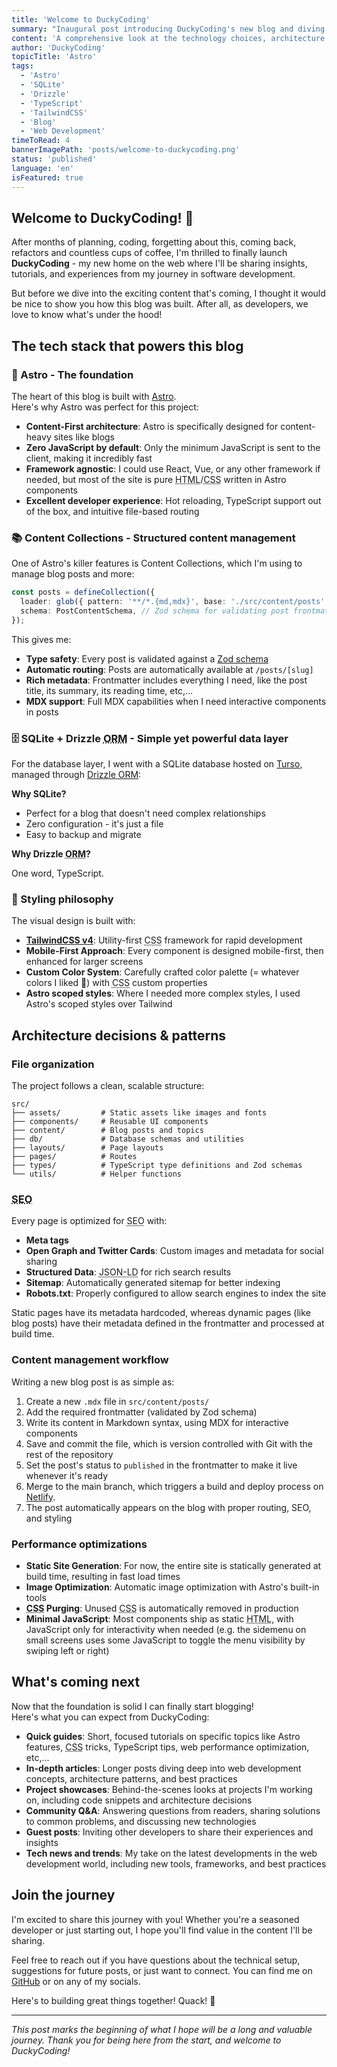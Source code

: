 ```yaml
---
title: 'Welcome to DuckyCoding'
summary: "Inaugural post introducing DuckyCoding's new blog and diving into the technical stack behind it: Astro, SQLite, Drizzle ORM, and modern web development practices."
content: 'A comprehensive look at the technology choices, architecture decisions, and development process behind building this modern blog with Astro, content collections, SQLite database, and more.'
author: 'DuckyCoding'
topicTitle: 'Astro'
tags:
  - 'Astro'
  - 'SQLite'
  - 'Drizzle'
  - 'TypeScript'
  - 'TailwindCSS'
  - 'Blog'
  - 'Web Development'
timeToRead: 4
bannerImagePath: 'posts/welcome-to-duckycoding.png'
status: 'published'
language: 'en'
isFeatured: true
---
```


## Welcome to DuckyCoding! 🦆

After months of planning, coding, forgetting about this, coming back, refactors and countless cups of coffee, I'm thrilled to finally launch **DuckyCoding** - my new home on the web where I'll be sharing insights, tutorials, and experiences from my journey in software development.

But before we dive into the exciting content that's coming, I thought it would be nice to show you how this blog was built. After all, as developers, we love to know what's under the hood!

## The tech stack that powers this blog

### 🚀 Astro - The foundation

The heart of this blog is built with [Astro](https://astro.build).\
Here's why Astro was perfect for this project:

- **Content-First architecture**: Astro is specifically designed for content-heavy sites like blogs
- **Zero JavaScript by default**: Only the minimum JavaScript is sent to the client, making it incredibly fast
- **Framework agnostic**: I could use React, Vue, or any other framework if needed, but most of the site is pure <abbr title='Hyper text markup language'>HTML</abbr>/<abbr title='Cascading style sheets'>CSS</abbr> written in Astro components
- **Excellent developer experience**: Hot reloading, TypeScript support out of the box, and intuitive file-based routing

### 📚 Content Collections - Structured content management

One of Astro's killer features is Content Collections, which I'm using to manage blog posts and more:

```typescript
const posts = defineCollection({
  loader: glob({ pattern: '**/*.{md,mdx}', base: './src/content/posts' }),
  schema: PostContentSchema, // Zod schema for validating post frontmatter
});
```

This gives me:

- **Type safety**: Every post is validated against a [Zod schema](https://docs.astro.build/en/guides/content-collections/#defining-the-collection-schema)
- **Automatic routing**: Posts are automatically available at `/posts/[slug]`
- **Rich metadata**: Frontmatter includes everything I need, like the post title, its summary, its reading time, etc,...
- **MDX support**: Full MDX capabilities when I need interactive components in posts

### 🗄️ SQLite + Drizzle <abbr title='Object Relational Mapper'>ORM</abbr> - Simple yet powerful data layer

For the database layer, I went with a SQLite database hosted on [Turso](https://turso.tech), managed through [Drizzle ORM](https://orm.drizzle.team/):

**Why SQLite?**

- Perfect for a blog that doesn't need complex relationships
- Zero configuration - it's just a file
- Easy to backup and migrate

**Why Drizzle <abbr title='Object Relational Mapper'>ORM</abbr>?**

One word, TypeScript.

### 🎨 Styling philosophy

The visual design is built with:

- **[TailwindCSS v4](https://tailwindcss.com/blog/tailwindcss-v4)**: Utility-first <abbr title='Cascading style sheets'>CSS</abbr> framework for rapid development
- **Mobile-First Approach**: Every component is designed mobile-first, then enhanced for larger screens
- **Custom Color System**: Carefully crafted color palette (= whatever colors I liked 👀) with <abbr title='Cascading style sheets'>CSS</abbr> custom properties
- **Astro scoped styles**: Where I needed more complex styles, I used Astro's scoped styles over Tailwind

## Architecture decisions & patterns

### File organization

The project follows a clean, scalable structure:

```
src/
├── assets/         # Static assets like images and fonts
├── components/     # Reusable UI components
├── content/        # Blog posts and topics
├── db/             # Database schemas and utilities
├── layouts/        # Page layouts
├── pages/          # Routes
├── types/          # TypeScript type definitions and Zod schemas
└── utils/          # Helper functions
```

### <abbr title='Search Engine Optimization'>SEO</abbr>
Every page is optimized for <abbr title='Search Engine Optimization'>SEO</abbr> with: 
- **Meta tags**
- **Open Graph and Twitter Cards**: Custom images and metadata for social sharing
- **Structured Data**: <abbr title='JavaScript Object Notation for Linked Data'>JSON-LD</abbr> for rich search results
- **Sitemap**: Automatically generated sitemap for better indexing
- **Robots.txt**: Properly configured to allow search engines to index the site

Static pages have its metadata hardcoded, whereas dynamic pages (like blog posts) have their metadata defined in the frontmatter and processed at build time.

### Content management workflow

Writing a new blog post is as simple as:

1. Create a new `.mdx` file in `src/content/posts/`
2. Add the required frontmatter (validated by Zod schema)
3. Write its content in Markdown syntax, using MDX for interactive components
4. Save and commit the file, which is version controlled with Git with the rest of the repository
5. Set the post's status to `published` in the frontmatter to make it live whenever it's ready
6. Merge to the main branch, which triggers a build and deploy process on [Netlify](https://www.netlify.com/).
7. The post automatically appears on the blog with proper routing, SEO, and styling

### Performance optimizations

- **Static Site Generation**: For now, the entire site is statically generated at build time, resulting in fast load times
- **Image Optimization**: Automatic image optimization with Astro's built-in tools
- **<abbr title='Cascading style sheets'>CSS</abbr> Purging**: Unused <abbr title='Cascading style sheets'>CSS</abbr> is automatically removed in production
- **Minimal JavaScript**: Most components ship as static <abbr title='Hyper text markup language'>HTML</abbr>, with JavaScript only for interactivity when needed (e.g. the sidemenu on small screens uses some JavaScript to toggle the menu visibility by swiping left or right)

## What's coming next

Now that the foundation is solid I can finally start blogging!\
Here's what you can expect from DuckyCoding:

- **Quick guides**: Short, focused tutorials on specific topics like Astro features, <abbr title='Cascading style sheets'>CSS</abbr> tricks, TypeScript tips, web performance optimization, etc,...
- **In-depth articles**: Longer posts diving deep into web development concepts, architecture patterns, and best practices
- **Project showcases**: Behind-the-scenes looks at projects I'm working on, including code snippets and architecture decisions
- **Community Q&A**: Answering questions from readers, sharing solutions to common problems, and discussing new technologies
- **Guest posts**: Inviting other developers to share their experiences and insights
- **Tech news and trends**: My take on the latest developments in the web development world, including new tools, frameworks, and best practices

## Join the journey

I'm excited to share this journey with you! Whether you're a seasoned developer or just starting out, I hope you'll find value in the content I'll be sharing.

Feel free to reach out if you have questions about the technical setup, suggestions for future posts, or just want to connect. You can find me on [GitHub](https://github.com/duckycoding-dev) or on any of my socials.

Here's to building great things together! Quack! 🦆

---

_This post marks the beginning of what I hope will be a long and valuable journey. Thank you for being here from the start, and welcome to DuckyCoding!_
